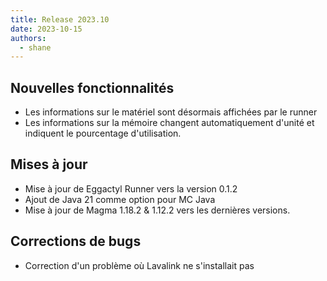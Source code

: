 ```yaml
---
title: Release 2023.10
date: 2023-10-15
authors:
  - shane
---
```


## Nouvelles fonctionnalités

- Les informations sur le matériel sont désormais affichées par le runner
- Les informations sur la mémoire changent automatiquement d'unité et indiquent le pourcentage d'utilisation.

## Mises à jour

- Mise à jour de Eggactyl Runner vers la version 0.1.2
- Ajout de Java 21 comme option pour MC Java
- Mise à jour de Magma 1.18.2 & 1.12.2 vers les dernières versions.

## Corrections de bugs

- Correction d'un problème où Lavalink ne s'installait pas